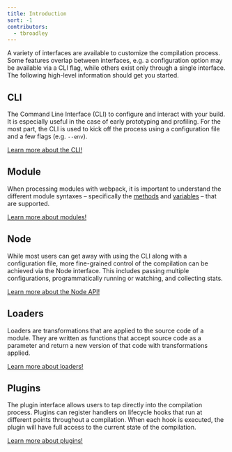 ```yaml
---
title: Introduction
sort: -1
contributors:
  - tbroadley
---
```


A variety of interfaces are available to customize the compilation process.
Some features overlap between interfaces, e.g. a configuration option may be
available via a CLI flag, while others exist only through a single interface.
The following high-level information should get you started.

## CLI

The Command Line Interface (CLI) to configure and interact with your build. It
is especially useful in the case of early prototyping and profiling. For the
most part, the CLI is used to kick off the process using a configuration
file and a few flags (e.g. `--env`).

[Learn more about the CLI!](/api/cli)

## Module

When processing modules with webpack, it is important to understand the
different module syntaxes – specifically the [methods](/api/module-methods)
and [variables](/api/module-variables) – that are supported.

[Learn more about modules!](/api/module-methods)

## Node

While most users can get away with using the CLI along with a
configuration file, more fine-grained control of the compilation can be
achieved via the Node interface. This includes passing multiple configurations,
programmatically running or watching, and collecting stats.

[Learn more about the Node API!](/api/node)

## Loaders

Loaders are transformations that are applied to the source code of a module.
They are written as functions that accept source code as a parameter and return
a new version of that code with transformations applied.

[Learn more about loaders!](/api/loaders)

## Plugins

The plugin interface allows users to tap directly into the compilation process.
Plugins can register handlers on lifecycle hooks that run at different points
throughout a compilation. When each hook is executed, the plugin will have full
access to the current state of the compilation.

[Learn more about plugins!](/api/plugins)
